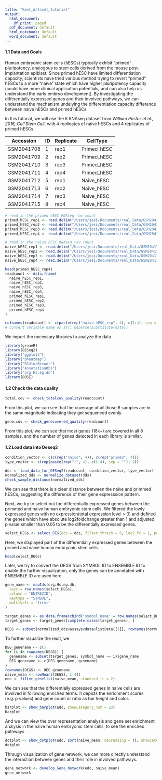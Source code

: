 ```yaml
---
title: "Real_dataset_tutorial"
output:
  html_document:
    df_print: paged
  pdf_document: default
  html_notebook: default
  word_document: default
---
```



#### 1.1 Data and Goals
Human embryonic stem cells (hESCs) typically exhibit "primed" pluripotency, analogous to stem cells derived from the mouse post-implantation epiblast. Since primed hESC have limited differentiation capacity, scientists have tried various method trying to revert "primed" hESCs to a more "naive" state which have higher pluripotency capacity (could have more clinical application potentials, and can also help us understand the early embryo development). By investigating the differentially expressed genes and their involved pathways, we can understand the mechanism undelying the differentiation capacity difference between naive hESCs and primed hESCs.

In this tutorial, we will use the 8 RNAseq dataset from *William Pastor et al., 2016, Cell Stem Cell*, with 4 replicates of naive hESCs and 4 replicates of primed hESCs. 


| Accession  | ID  | Replicate | CellType    |
|------------|-----|-----------|-------------|
|GSM2041708  | 1   |  rep1     | Primed_hESC | 
|GSM2041709  | 2   |  rep2     | Primed_hESC | 
|GSM2041710  | 3   |  rep3     | Primed_hESC | 
|GSM2041711  | 4   |  rep4     | Primed_hESC | 
|GSM2041712  | 5   |  rep1     | Naive_hESC  | 
|GSM2041713  | 6   |  rep2     | Naive_hESC  | 
|GSM2041714  | 7   |  rep3     | Naive_hESC  | 
|GSM2041715  | 8   |  rep4     | Naive_hESC  | 

```r
# read in the primed hESC RNAseq raw count
primed_hESC_rep1 <- read.delim("/Users/jesi/Documents/real_Data/GSM2041708_RNAseq_UCLA1_Primed_rep1_readsCount.txt", row.names = 1)
primed_hESC_rep2 <- read.delim("/Users/jesi/Documents/real_Data/GSM2041709_RNAseq_UCLA1_Primed_rep2_readsCount.txt", , row.names = 1)
primed_hESC_rep3 <- read.delim("/Users/jesi/Documents/real_Data/GSM2041710_RNAseq_UCLA1_Primed_rep3_readsCount.txt", row.names = 1)
primed_hESC_rep4 <- read.delim("/Users/jesi/Documents/real_Data/GSM2041711_RNAseq_UCLA1_Primed_rep4_readsCount.txt", row.names = 1)

# read in the naive hESC RNAseq raw count
naive_hESC_rep1 <- read.delim("/Users/jesi/Documents/real_Data/GSM2041712_RNAseq_SSEA4_neg_rep1_readCounts.txt", row.names = 1)
naive_hESC_rep2 <- read.delim("/Users/jesi/Documents/real_Data/GSM2041713_RNAseq_SSEA4_neg_rep2_readCounts.txt", row.names = 1)
naive_hESC_rep3 <- read.delim("/Users/jesi/Documents/real_Data/GSM2041714_RNAseq_SSEA4_neg_rep3_readCounts.txt", row.names = 1)
naive_hESC_rep4 <- read.delim("/Users/jesi/Documents/real_Data/GSM2041715_RNAseq_SSEA4_neg_rep4_readsCount.txt", row.names = 1)

head(primed_hESC_rep4)
readcount <- data.frame(
  naive_hESC_rep1,
  naive_hESC_rep2,
  naive_hESC_rep3,
  naive_hESC_rep4,
  primed_hESC_rep1,
  primed_hESC_rep2,
  primed_hESC_rep3,
  primed_hESC_rep4
)

colnames(readcount) <- c(paste(rep("naive_hESC_rep", 4), c(1:4), sep = ""), paste(rep("primed_hESC_rep", 4), c(1:4), sep = ""))
# convert variable name as str: deparse(substitute(data))
```

We import the necessary libraries to analyze the data
```r
library(grnaeR)
library(DESeq2)
library("ggplot2")
library("pheatmap")
library("RColorBrewer")
library("AnnotationDbi")
library("org.Hs.eg.db")
library(DOSE)
```

#### 1.2 Check the data quality
```r
total.cov <- check_totalcov_quality(readcount)
```
From this plot, we can see that the coverage of all those 8 samples are in the same magnitude indicating they got sequenced evenly.


```r
gene.cov <- check_genecovered_quality(readcount)
```
From this plot, we can see that most genes (18k+) are covered in all 8 samples, and the number of genes detected in each library is similar.


#### 1.2 Load data into Deseq2
```r
condition_vector <- c(c(rep("naive", 4)), c(rep("primed", 4)))
type_vector <- c(rep(paste(rep("r", 4), c(1:4), sep = ""), 2))

dds <- load_data_for_DESeq2(readcount, condition_vector, type_vector)
normalized_dds <- normalize_dataset(dds)
check_sample_distance(normalized_dds)
```
We can see that there is a clear distance between the naive and primmed hESCs, suggesting the difference of their gene expresssion pattern.


Next, we try to select out the differentially expressed genes between the primmed and naive human embryonic stem cells. We filtered the lowly expressed genes with no expression(total expression level > 0) and defined the genes which have absolute log2foldchange greater than 1 and adjusted p value smaller than 0.05 to be the differentially expressed genes.
```r
select_DEGs <- select_DEG(dds = dds, filter_thresh = 0, log2_fc = 1, padjust = 0.05)
```

Here, we displayed part of the differentially expressed genes between the primed and naive human embryonic stem cells.
```r
head(select_DEGs)
```

Later, we try to convert the DEGS from SYMBOL ID to ENSEMBLE ID to enable the further visualization, only the genes can be annotated with ENSEMBLE ID are used here.
```r
gene_name <- mapIds(org.Hs.eg.db,
  keys = row.names(select_DEGs),
  column = "ENTREZID",
  keytype = "SYMBOL",
  multiVals = "first"
)

target_genes <- as.data.frame(cbind("symbol_name" = row.names(select_DEGs), gene_name))
target_genes <- target_genes[complete.cases(target_genes), ]

DEGS <- subset(normalized_dds@assays@data@listData[[1]], rownames(normalized_dds@assays@data@listData[[1]]) %in% rownames(target_genes) == TRUE)
```

To further visualize the reult, we
```r
DEG_genename <- c()
for (i in rownames(DEGS)) {
  genename <- subset(target_genes, symbol_name == i)$gene_name
  DEG_genename <- c(DEG_genename, genename)
}
rownames(DEGS) <- DEG_genename
naive_mean <- rowMeans(DEGS[, 1:4])
edo <- filter_genelist(naive_mean, standard_fc = 2)
```


We can see that the differentially expressed genes in naive cells are involved in following enriched terms. It depicts the enrichment scores (e.g. p values) and gene count or ratio as bar height and color. 
```r
barplot <- show_barplot(edo, showCategory_num = 20)
barplot
```
And we can view the over representation analysis and gene set enrichment analysis in the naive human embryonic stem cells, to see the enriched pathways.
```r
dotplot <- show_dotplot(edo, sort(naive_mean, decreasing = T), showCategory_num = 30)
dotplot
```
Through visualization of gene network, we can more directly understand the interaction between genes and their role in involved pathways.
```r
gene_network <- develop_Gene_Network(edo, naive_mean)
gene_network
```

